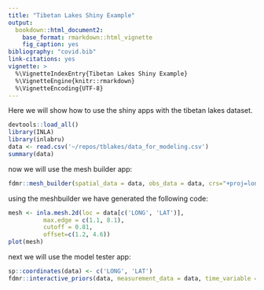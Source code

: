 ```yaml
---
title: "Tibetan Lakes Shiny Example"
output: 
  bookdown::html_document2:
    base_format: rmarkdown::html_vignette
    fig_caption: yes
bibliography: "covid.bib"
link-citations: yes
vignette: >
  %\VignetteIndexEntry{Tibetan Lakes Shiny Example}
  %\VignetteEngine{knitr::rmarkdown}
  %\VignetteEncoding{UTF-8}
---
```


Here we will show how to use the shiny apps with the tibetan lakes dataset.

```r
devtools::load_all()
library(INLA)
library(inlabru)
data <- read.csv('~/repos/tblakes/data_for_modeling.csv')
summary(data)
```


now we will use the mesh builder app:

```r
fdmr::mesh_builder(spatial_data = data, obs_data = data, crs="+proj=longlat +ellps=WGS84 +datum=WGS84 +no_defs")
```

using the meshbuilder we have generated the following code:

```r
mesh <- inla.mesh.2d(loc = data[c('LONG', 'LAT')],
          max.edge = c(1.1, 8.1),
          cutoff = 0.81,
          offset=c(1.2, 4.6))
plot(mesh)
```

next we will use the model tester app:

```r
sp::coordinates(data) <- c('LONG', 'LAT')
fdmr::interactive_priors(data, measurement_data = data, time_variable = data$year)
```